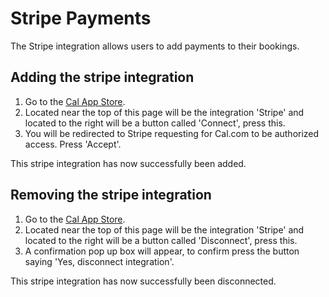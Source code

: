 # Stripe Payments

The Stripe integration allows users to add payments to their bookings.

## Adding the stripe integration

1. Go to the [Cal App Store](https://app.cal.com/integrations).
2. Located near the top of this page will be the integration 'Stripe' and located to the right will be a button called 'Connect', press this.
3. You will be redirected to Stripe requesting for Cal.com to be authorized access. Press 'Accept'.

This stripe integration has now successfully been added.

## Removing the stripe integration

1. Go to the [Cal App Store](https://app.cal.com/integrations).
2. Located near the top of this page will be the integration 'Stripe' and located to the right will be a button called 'Disconnect', press this.
3. A confirmation pop up box will appear, to confirm press the button saying 'Yes, disconnect integration'.

This stripe integration has now successfully been disconnected.
